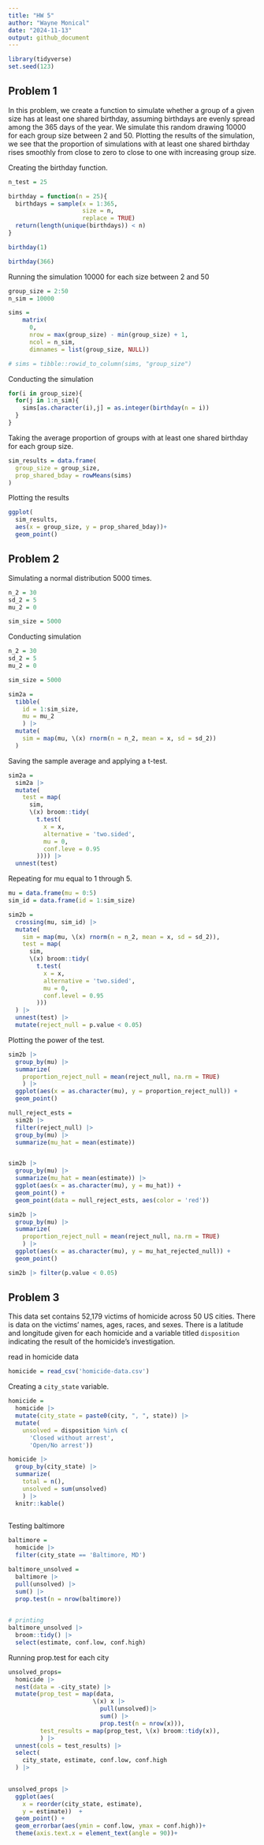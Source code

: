 ```yaml
---
title: "HW 5"
author: "Wayne Monical"
date: "2024-11-13"
output: github_document
---
```


```r
library(tidyverse)
set.seed(123)

```

## Problem 1

In this problem, we create a function to simulate whether a group of a given size has at least one shared birthday, assuming birthdays are evenly spread among the 365 days of the year. We simulate this random drawing 10000 for each group size between 2 and 50. Plotting the results of the simulation, we see that the proportion of simulations with at least one shared birthday rises smoothly from close to zero to close to one with increasing group size. 

Creating the birthday function. 
```r
n_test = 25

birthday = function(n = 25){
  birthdays = sample(x = 1:365, 
                     size = n,
                     replace = TRUE)
  return(length(unique(birthdays)) < n)
}

birthday(1)

birthday(366)
```

Running the simulation 10000 for each size between 2 and 50
```r
group_size = 2:50
n_sim = 10000

sims = 
    matrix(
      0,
      nrow = max(group_size) - min(group_size) + 1,
      ncol = n_sim,
      dimnames = list(group_size, NULL))

# sims = tibble::rowid_to_column(sims, "group_size")

```

Conducting the simulation
```r
for(i in group_size){
  for(j in 1:n_sim){
    sims[as.character(i),j] = as.integer(birthday(n = i))
  }
}
```

Taking the average proportion of groups with at least one shared birthday for each group size. 
```r
sim_results = data.frame(
  group_size = group_size,
  prop_shared_bday = rowMeans(sims)
)
```

Plotting the results
```r
ggplot(
  sim_results, 
  aes(x = group_size, y = prop_shared_bday))+
  geom_point()

```







## Problem 2

Simulating a normal distribution 5000 times. 
```r
n_2 = 30
sd_2 = 5
mu_2 = 0

sim_size = 5000
```



Conducting simulation
```r
n_2 = 30
sd_2 = 5
mu_2 = 0

sim_size = 5000

sim2a = 
  tibble(
    id = 1:sim_size,
    mu = mu_2
    ) |> 
  mutate(
    sim = map(mu, \(x) rnorm(n = n_2, mean = x, sd = sd_2))
  )
```

Saving the sample average and applying a t-test.
```r
sim2a = 
  sim2a |> 
  mutate(
    test = map(
      sim,
      \(x) broom::tidy(
        t.test(
          x = x,
          alternative = 'two.sided',
          mu = 0,
          conf.leve = 0.95
        )))) |> 
  unnest(test)
```

Repeating for mu equal to 1 through 5.
```r
mu = data.frame(mu = 0:5)
sim_id = data.frame(id = 1:sim_size)

sim2b = 
  crossing(mu, sim_id) |> 
  mutate(
    sim = map(mu, \(x) rnorm(n = n_2, mean = x, sd = sd_2)),
    test = map(
      sim,
      \(x) broom::tidy(
        t.test(
          x = x,
          alternative = 'two.sided',
          mu = 0,
          conf.level = 0.95
        )))
  ) |> 
  unnest(test) |> 
  mutate(reject_null = p.value < 0.05)
```

Plotting the power of the test.

```r
sim2b |> 
  group_by(mu) |> 
  summarize(
    proportion_reject_null = mean(reject_null, na.rm = TRUE)
    ) |> 
  ggplot(aes(x = as.character(mu), y = proportion_reject_null)) +
  geom_point()
```



```r
null_reject_ests = 
  sim2b |> 
  filter(reject_null) |> 
  group_by(mu) |> 
  summarize(mu_hat = mean(estimate))


sim2b |> 
  group_by(mu) |> 
  summarize(mu_hat = mean(estimate)) |> 
  ggplot(aes(x = as.character(mu), y = mu_hat)) +
  geom_point() +
  geom_point(data = null_reject_ests, aes(color = 'red'))
```

```r
sim2b |> 
  group_by(mu) |> 
  summarize(
    proportion_reject_null = mean(reject_null, na.rm = TRUE)
    ) |> 
  ggplot(aes(x = as.character(mu), y = mu_hat_rejected_null)) +
  geom_point()
```


```r
sim2b |> filter(p.value < 0.05)
```


## Problem 3

This data set contains 52,179 victims of homicide across 50 US cities. There is data on the victims' names, ages, races, and sexes. There is a latitude and longitude given for each homicide and a variable titled `disposition` indicating the result of the homicide's investigation. 

read in homicide data
```r
homicide = read_csv('homicide-data.csv')
```


Creating a `city_state` variable. 
```r
homicide = 
  homicide |> 
  mutate(city_state = paste0(city, ", ", state)) |> 
  mutate(
    unsolved = disposition %in% c(
      'Closed without arrest',
      'Open/No arrest'))
```

```r
homicide |> 
  group_by(city_state) |> 
  summarize(
    total = n(),
    unsolved = sum(unsolved)
    ) |> 
  knitr::kable()
 
```



Testing baltimore
```r
baltimore = 
  homicide |> 
  filter(city_state == 'Baltimore, MD')

baltimore_unsolved = 
  baltimore |> 
  pull(unsolved) |> 
  sum() |> 
  prop.test(n = nrow(baltimore))  
  

# printing 
baltimore_unsolved |> 
  broom::tidy() |> 
  select(estimate, conf.low, conf.high)
```
Running prop.test for each city
```r
unsolved_props=
  homicide |> 
  nest(data = -city_state) |> 
  mutate(prop_test = map(data, 
                        \(x) x |> 
                          pull(unsolved)|> 
                          sum() |> 
                          prop.test(n = nrow(x))),
         test_results = map(prop_test, \(x) broom::tidy(x)),
         ) |> 
  unnest(cols = test_results) |> 
  select(
    city_state, estimate, conf.low, conf.high
  ) |> 
  
```
```r
unsolved_props |> 
  ggplot(aes(
    x = reorder(city_state, estimate),
    y = estimate))  +  
  geom_point() + 
  geom_errorbar(aes(ymin = conf.low, ymax = conf.high))+
  theme(axis.text.x = element_text(angle = 90))+
  
```

